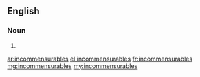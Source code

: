 ==English==

===Noun===
{{head|en}}

# {{plural of|incommensurable}}

[[ar:incommensurables]]
[[el:incommensurables]]
[[fr:incommensurables]]
[[mg:incommensurables]]
[[my:incommensurables]]
